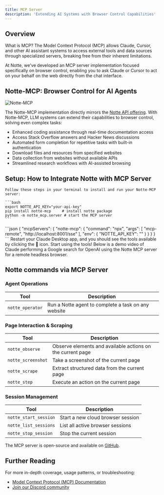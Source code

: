 ```yaml
---
title: MCP Server
description: 'Extending AI Systems with Browser Control Capabilities'
---
```


## Overview

What is MCP? The Model Context Protocol (MCP) allows Claude, Cursor, and other AI assistant systems to access external tools and data sources through specialized servers, breaking free from their inherent limitations.

At Notte, we've developed an MCP server implementation focused specifically on browser control, enabling you to ask Claude or Cursor to act on your behalf on the web directly from the chat interface.

## Notte-MCP: Browser Control for AI Agents

![Notte-MCP](/images/mcp.png)

The Notte-MCP implementation directly mirrors the [Notte API offering](docs.notte.cc). With Notte-MCP, LLM systems can extend their capabilities to browser control, solving even complex tasks:

- Enhanced coding assistance through real-time documentation access
- Access Stack Overflow answers and Hacker News discussions
- Automated form completion for repetitive tasks with built-in authentication
- Download files and resources from specified websites
- Data collection from websites without available APIs
- Streamlined research workflows with AI-assisted browsing

## Setup: How to Integrate Notte with MCP Server

<Steps>
  <Step title="(Optional) Running the MCP Server Locally">

    Follow these steps in your terminal to install and run your Notte-MCP server:

    ```bash
    export NOTTE_API_KEY="your-api-key"
    pip install notte-mcp     # install notte package
    python -m notte_mcp.server # start the MCP server
    ```
  </Step>
  <Step title="Set up your Claude Desktop configuration to use the server">
    ```json
{
    "mcpServers": {
        "notte-mcp": {
          "command": "npx",
          "args": [
            "mcp-remote",
            "http://localhost:8001/sse"
          ],
          "env": {
            "NOTTE_API_KEY": "<your-notte-api-key>"
          }
        }
    }
}
```
  </Step>
  <Step title="Restart Claude Desktop">
    Restart your Claude Desktop app, and you should see the tools available by clicking the 🔨 icon.
  </Step>
  <Step title="Start Using the Tools">
    Start using the tools! Below is a demo video of Claude performing a Google search for OpenAI using the Notte MCP server for a remote headless browser.
  </Step>
</Steps>

## Notte commands via MCP Server

### Agent Operations

| Tool | Description |
|------|-------------|
| `notte_operator` | Run a Notte agent to complete a task on any website |


### Page Interaction & Scraping

| Tool | Description |
|------|-------------|
| `notte_observe` | Observe elements and available actions on the current page |
| `notte_screenshot` | Take a screenshot of the current page |
| `notte_scrape` | Extract structured data from the current page |
| `notte_step` | Execute an action on the current page |


### Session Management

| Tool | Description |
|------|-------------|
| `notte_start_session` | Start a new cloud browser session |
| `notte_list_sessions` | List all active browser sessions |
| `notte_stop_session` | Stop the current session |


<Tip>

The MCP server is open-source and available on [GitHub](https://github.com/nottelabs/notte/tree/main/packages/notte-mcp).

</Tip>


## Further Reading

For more in-depth coverage, usage patterns, or troubleshooting:

- [Model Context Protocol (MCP) Documentation](https://modelcontextprotocol.io/introduction)
- [Join our Discord community](https://discord.com/invite/atbh5s6bts)
